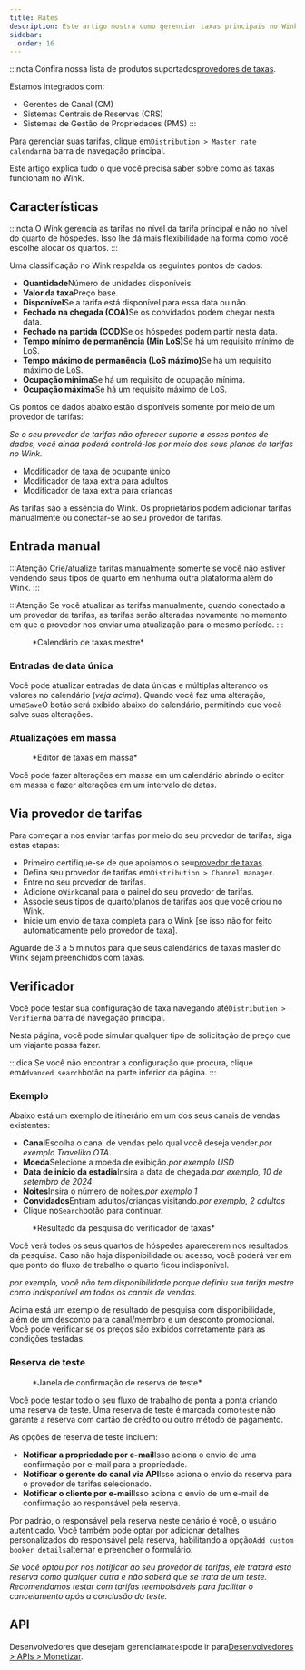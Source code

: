 ```yaml
---
title: Rates
description: Este artigo mostra como gerenciar taxas principais no Wink.
sidebar:
  order: 16
---
```


:::nota
Confira nossa lista de produtos suportados[provedores de taxas](/extranet/rate-providers).

Estamos integrados com:

* Gerentes de Canal (CM)
* Sistemas Centrais de Reservas (CRS)
* Sistemas de Gestão de Propriedades (PMS)
  :::

Para gerenciar suas tarifas, clique em`Distribution > Master rate calendar`na barra de navegação principal.

Este artigo explica tudo o que você precisa saber sobre como as taxas funcionam no Wink.

## Características

:::nota
O Wink gerencia as tarifas no nível da tarifa principal e não no nível do quarto de hóspedes. Isso lhe dá mais flexibilidade na forma como você escolhe alocar os quartos.
:::

Uma classificação no Wink respalda os seguintes pontos de dados:

* **Quantidade**Número de unidades disponíveis.
* **Valor da taxa**Preço base.
* **Disponível**Se a tarifa está disponível para essa data ou não.
* **Fechado na chegada (COA)**&#x53;e os convidados podem chegar nesta data.
* **Fechado na partida (COD)**&#x53;e os hóspedes podem partir nesta data.
* **Tempo mínimo de permanência (Min LoS)**&#x53;e há um requisito mínimo de LoS.
* **Tempo máximo de permanência (LoS máximo)**&#x53;e há um requisito máximo de LoS.
* **Ocupação mínima**Se há um requisito de ocupação mínima.
* **Ocupação máxima**Se há um requisito máximo de LoS.

Os pontos de dados abaixo estão disponíveis somente por meio de um provedor de tarifas:

*Se o seu provedor de tarifas não oferecer suporte a esses pontos de dados, você ainda poderá controlá-los por meio dos seus planos de tarifas no Wink.*

* Modificador de taxa de ocupante único
* Modificador de taxa extra para adultos
* Modificador de taxa extra para crianças

As tarifas são a essência do Wink. Os proprietários podem adicionar tarifas manualmente ou conectar-se ao seu provedor de tarifas.

## Entrada manual

:::Atenção
Crie/atualize tarifas manualmente somente se você não estiver vendendo seus tipos de quarto em nenhuma outra plataforma além do Wink.
:::

:::Atenção
Se você atualizar as tarifas manualmente, quando conectado a um provedor de tarifas, as tarifas serão alteradas novamente no momento em que o provedor nos enviar uma atualização para o mesmo período.
:::

<figure>
  <CloudinaryImage width="700" height="251" resize="scale" quality="best" alt="Calendário de taxas mestre" src="academy/rate-calendar" errorImage="noimage_opaque_nyrtl0.png" />

  <figcaption>*Calendário de taxas mestre*</figcaption>
</figure>


### Entradas de data única

Você pode atualizar entradas de data únicas e múltiplas alterando os valores no calendário (*veja acima*). Quando você faz uma alteração, uma`Save`O botão será exibido abaixo do calendário, permitindo que você salve suas alterações.

### Atualizações em massa

<figure>
  <CloudinaryImage width="700" height="267" resize="scale" quality="best" alt="Editor de taxas em massa" src="academy/bulk-editor" errorImage="noimage_opaque_nyrtl0.png" />

  <figcaption>*Editor de taxas em massa*</figcaption>
</figure>


Você pode fazer alterações em massa em um calendário abrindo o editor em massa e fazer alterações em um intervalo de datas.

## Via provedor de tarifas

Para começar a nos enviar tarifas por meio do seu provedor de tarifas, siga estas etapas:

* Primeiro certifique-se de que apoiamos o seu[provedor de taxas](/extranet/rate-providers).
* Defina seu provedor de tarifas em`Distribution > Channel manager`.
* Entre no seu provedor de tarifas.
* Adicione o`Wink`canal para o painel do seu provedor de tarifas.
* Associe seus tipos de quarto/planos de tarifas aos que você criou no Wink.
* Inicie um envio de taxa completa para o Wink \[se isso não for feito automaticamente pelo provedor de taxa].

Aguarde de 3 a 5 minutos para que seus calendários de taxas master do Wink sejam preenchidos com taxas.

## Verificador

Você pode testar sua configuração de taxa navegando até`Distribution > Verifier`na barra de navegação principal.

Nesta página, você pode simular qualquer tipo de solicitação de preço que um viajante possa fazer.

:::dica
Se você não encontrar a configuração que procura, clique em`Advanced search`botão na parte inferior da página.
:::

### Exemplo

Abaixo está um exemplo de itinerário em um dos seus canais de vendas existentes:

* **Canal**Escolha o canal de vendas pelo qual você deseja vender.*por exemplo Traveliko OTA*.
* **Moeda**Selecione a moeda de exibição.*por exemplo USD*
* **Data de início da estadia**Insira a data de chegada.*por exemplo, 10 de setembro de 2024*
* **Noites**Insira o número de noites.*por exemplo 1*
* **Convidados**Entram adultos/crianças visitando.*por exemplo, 2 adultos*
* Clique no`Search`botão para continuar.

<figure>
  <CloudinaryImage width="350" height="501" resize="scale" quality="best" alt="Resultado do verificador de taxas" src="academy/rate-verifier" errorImage="noimage_opaque_nyrtl0.png" />

  <figcaption>*Resultado da pesquisa do verificador de taxas*</figcaption>
</figure>


Você verá todos os seus quartos de hóspedes aparecerem nos resultados da pesquisa.
Caso não haja disponibilidade ou acesso, você poderá ver em que ponto do fluxo de trabalho o quarto ficou indisponível.

*por exemplo, você não tem disponibilidade porque definiu sua tarifa mestre como indisponível em todos os canais de vendas.*

Acima está um exemplo de resultado de pesquisa com disponibilidade, além de um desconto para canal/membro e um desconto promocional.
Você pode verificar se os preços são exibidos corretamente para as condições testadas.

### Reserva de teste

<figure>
  <CloudinaryImage width="350" height="459" resize="scale" quality="best" alt="Modal de reserva de teste" src="academy/test-booking" errorImage="noimage_opaque_nyrtl0.png" />

  <figcaption>*Janela de confirmação de reserva de teste*</figcaption>
</figure>


Você pode testar todo o seu fluxo de trabalho de ponta a ponta criando uma reserva de teste.
Uma reserva de teste é marcada como`test`e não garante a reserva com cartão de crédito ou outro método de pagamento.

As opções de reserva de teste incluem:

* **Notificar a propriedade por e-mail**Isso aciona o envio de uma confirmação por e-mail para a propriedade.
* **Notificar o gerente do canal via API**Isso aciona o envio da reserva para o provedor de tarifas selecionado.
* **Notificar o cliente por e-mail**Isso aciona o envio de um e-mail de confirmação ao responsável pela reserva.

Por padrão, o responsável pela reserva neste cenário é você, o usuário autenticado. Você também pode optar por adicionar detalhes personalizados do responsável pela reserva, habilitando a opção`Add custom booker details`alternar e preencher o formulário.

*Se você optou por nos notificar ao seu provedor de tarifas, ele tratará esta reserva como qualquer outra e não saberá que se trata de um teste. Recomendamos testar com tarifas reembolsáveis para facilitar o cancelamento após a conclusão do teste.*

## API

Desenvolvedores que desejam gerenciar`Rates`pode ir para[Desenvolvedores > APIs > Monetizar](/developers/apis/#monetize-api).


